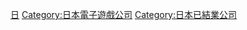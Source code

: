 [[Category:已結業電子遊戲公司|日]]
[[Category:日本電子遊戲公司|Category:日本電子遊戲公司]]
[[Category:日本已結業公司|Category:日本已結業公司]]